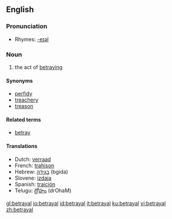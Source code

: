 ==English==

===Pronunciation===
*Rhymes: [[Rhymes:English:-eɪəl|-eɪəl]]

===Noun===
{{en-noun}}

# the act of [[betray]]ing

====Synonyms====
*[[perfidy]]
*[[treachery]]
*[[treason]]

====Related terms====
*[[betray]]

====Translations====
*Dutch: [[verraad]] {{n}}
*French: [[trahison]] {{m}}
*Hebrew: [[בגידה]] (bgida) {{f}}
*Slovene: [[izdaja]] {{f}}
*Spanish: [[traición]]
*Telugu: [[ద్రోహం]] (drOhaM)

[[gl:betrayal]]
[[io:betrayal]]
[[id:betrayal]]
[[it:betrayal]]
[[ku:betrayal]]
[[vi:betrayal]]
[[zh:betrayal]]